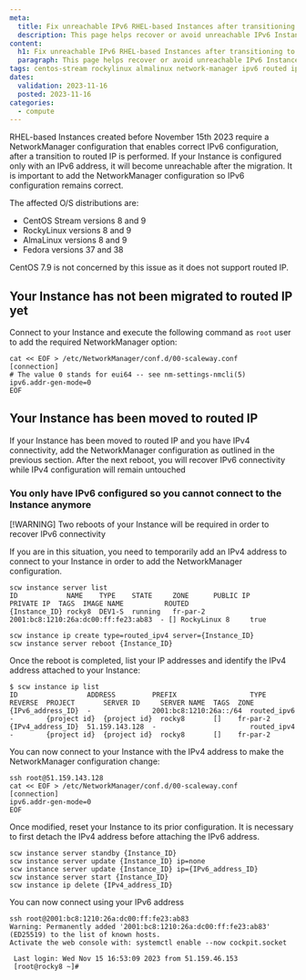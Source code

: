 ```yaml
---
meta:
  title: Fix unreachable IPv6 RHEL-based Instances after transitioning to routed IP
  description: This page helps recover or avoid unreachable IPv6 Instances after transitioning to routed IP
content:
  h1: Fix unreachable IPv6 RHEL-based Instances after transitioning to routed IP
  paragraph: This page helps recover or avoid unreachable IPv6 Instances after transitioning to routed IP
tags: centos-stream rockylinux almalinux network-manager ipv6 routed ip
dates:
  validation: 2023-11-16
  posted: 2023-11-16
categories:
  - compute
---
```


RHEL-based Instances created before November 15th 2023 require a NetworkManager configuration that enables correct IPv6 configuration, after a transition to routed IP is performed. If your Instance is configured only with an IPv6 address, it will become unreachable after the migration. It is important to add the NetworkManager configuration so IPv6 configuration remains correct.<br />

The affected O/S distributions are:

- CentOS Stream versions 8 and 9
- RockyLinux versions 8 and 9
- AlmaLinux versions 8 and 9
- Fedora versions 37 and 38

<Message type="note">
  CentOS 7.9 is not concerned by this issue as it does not support routed IP.
</Message>

## Your Instance has not been migrated to routed IP yet

Connect to your Instance and execute the following command as `root` user to add the required NetworkManager option:
```
cat << EOF > /etc/NetworkManager/conf.d/00-scaleway.conf
[connection]
# The value 0 stands for eui64 -- see nm-settings-nmcli(5)
ipv6.addr-gen-mode=0
EOF
```

## Your Instance has been moved to routed IP

If your Instance has been moved to routed IP and you have IPv4 connectivity, add the NetworkManager configuration as outlined in the previous section. After the next reboot, you will recover IPv6 connectivity while IPv4 configuration will remain untouched

### You only have IPv6 configured so you cannot connect to the Instance anymore

[!WARNING]
Two reboots of your Instance will be required in order to recover IPv6 connectivity

If you are in this situation, you need to temporarily add an IPv4 address to connect to your Instance in order to add the NetworkManager configuration.

```
scw instance server list
ID            NAME    TYPE    STATE     ZONE      PUBLIC IP           PRIVATE IP  TAGS  IMAGE NAME          ROUTED
{Instance_ID} rocky8  DEV1-S  running   fr-par-2  2001:bc8:1210:26a:dc00:ff:fe23:ab83  - [] RockyLinux 8     true

scw instance ip create type=routed_ipv4 server={Instance_ID}
scw instance server reboot {Instance_ID}

```
Once the reboot is completed, list your IP addresses and identify the IPv4 address attached to your Instance:
```
$ scw instance ip list
ID                 ADDRESS         PREFIX                  TYPE         REVERSE  PROJECT       SERVER ID     SERVER NAME  TAGS  ZONE
{IPv6_address_ID}  -               2001:bc8:1210:26a::/64  routed_ipv6  -        {project id}  {project id}  rocky8       []    fr-par-2
{IPv4_address_ID}  51.159.143.128  -                       routed_ipv4  -        {project id}  {project id}  rocky8       []    fr-par-2
```
You can now connect to your Instance with the IPv4 address to make the NetworkManager configuration change:
```
ssh root@51.159.143.128
cat << EOF > /etc/NetworkManager/conf.d/00-scaleway.conf
[connection]
ipv6.addr-gen-mode=0
EOF
```
Once modified, reset your Instance to its prior configuration. It is necessary to first detach the IPv4 address before attaching the IPv6 address.
```
scw instance server standby {Instance_ID}
scw instance server update {Instance_ID} ip=none
scw instance server update {Instance_ID} ip={IPv6_address_ID}
scw instance server start {Instance_ID}
scw instance ip delete {IPv4_address_ID}
```

You can now connect using your IPv6 address
```
ssh root@2001:bc8:1210:26a:dc00:ff:fe23:ab83
Warning: Permanently added '2001:bc8:1210:26a:dc00:ff:fe23:ab83' (ED25519) to the list of known hosts.
Activate the web console with: systemctl enable --now cockpit.socket

 Last login: Wed Nov 15 16:53:09 2023 from 51.159.46.153
 [root@rocky8 ~]#
```
